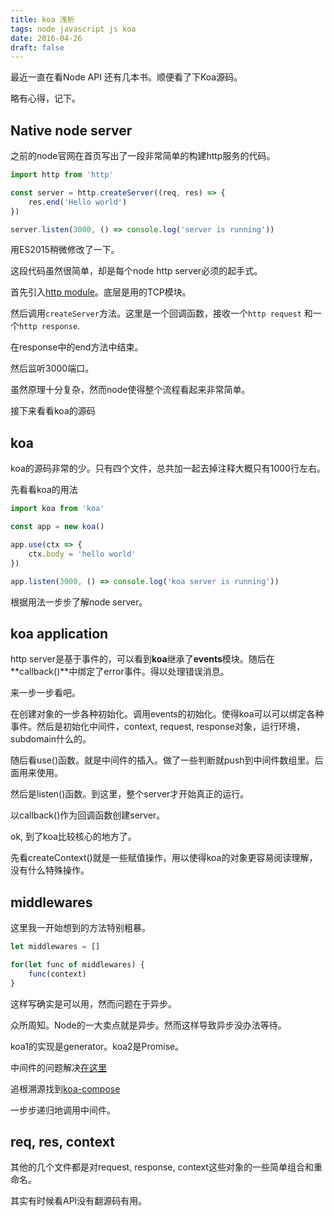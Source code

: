 ```yaml
---
title: koa 浅析
tags: node javascript js koa
date: 2016-04-26
draft: false
---
```


最近一直在看Node API 还有几本书。顺便看了下Koa源码。

略有心得，记下。

## Native node server

之前的node官网在首页写出了一段非常简单的构建http服务的代码。

```js
import http from 'http'

const server = http.createServer((req, res) => {
    res.end('Hello world')
})

server.listen(3000, () => console.log('server is running'))
```

用ES2015稍微修改了一下。

这段代码虽然很简单，却是每个node http server必须的起手式。

首先引入[http module](https://nodejs.org/dist/latest-v6.x/docs/api/http.html)。底层是用的TCP模块。

然后调用`createServer`方法。这里是一个回调函数，接收一个`http request` 和一个`http response`.

在response中的end方法中结束。

然后监听3000端口。

虽然原理十分复杂，然而node使得整个流程看起来非常简单。

接下来看看koa的源码

## koa

koa的源码非常的少。只有四个文件，总共加一起去掉注释大概只有1000行左右。

先看看koa的用法

```js
import koa from 'koa'

const app = new koa()

app.use(ctx => {
    ctx.body = 'hello world'
})

app.listen(3000, () => console.log('koa server is running'))
```

根据用法一步步了解node server。

## koa application

http server是基于事件的，可以看到**koa**继承了**events**模块。随后在**callback()**中绑定了error事件。得以处理错误消息。

来一步一步看吧。

在创建对象的一步各种初始化。调用events的初始化。使得koa可以可以绑定各种事件。然后是初始化中间件，context, request, response对象，运行环境，subdomain什么的。

随后看use()函数。就是中间件的插入。做了一些判断就push到中间件数组里。后面用来使用。

然后是listen()函数。到这里，整个server才开始真正的运行。

以callback()作为回调函数创建server。

ok, 到了koa比较核心的地方了。

先看createContext()就是一些赋值操作，用以使得koa的对象更容易阅读理解，没有什么特殊操作。

## middlewares

这里我一开始想到的方法特别粗暴。

```js
let middlewares = []

for(let func of middlewares) {
    func(context)
}
```

这样写确实是可以用，然而问题在于异步。

众所周知。Node的一大卖点就是异步。然而这样导致异步没办法等待。

koa1的实现是generator。koa2是Promise。

中间件的问题解决[在这里](https://github.com/koajs/koa/blob/v2.x/lib%2Fapplication.js#L135)

追根溯源找到[koa-compose](https://github.com/koajs/compose/blob/next/index.js)

一步步递归地调用中间件。

## req, res, context

其他的几个文件都是对request, response, context这些对象的一些简单组合和重命名。

其实有时候看API没有翻源码有用。